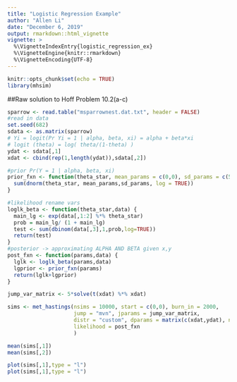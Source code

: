 ```yaml
---
title: "Logistic Regression Example"
author: "Allen Li"
date: "December 6, 2019"
output: rmarkdown::html_vignette
vignette: >
  %\VignetteIndexEntry{logistic_regression_ex}
  %\VignetteEngine{knitr::rmarkdown}
  %\VignetteEncoding{UTF-8}
---
```


```r
knitr::opts_chunk$set(echo = TRUE)
library(mhsim)
```

##Raw solution to Hoff Problem 10.2(a-c)

```r
sparrow <- read.table("msparrownest.dat.txt", header = FALSE)
#read in data
set.seed(682)
sdata <- as.matrix(sparrow)
# Yi = logit(Pr Yi = 1 | alpha, beta, xi) = alpha + beta*xi
# logit (theta) = log( theta/(1-theta) )
ydat <- sdata[,1]
xdat <- cbind(rep(1,length(ydat)),sdata[,2])

#prior Pr(Y = 1 | alpha, beta, xi) 
prior_fxn <- function(theta_star, mean_params = c(0,0), sd_params = c(5,.5)) { #do normal init
  sum(dnorm(theta_star, mean_params,sd_params, log = TRUE))
}

#likelihood rename vars 
loglk_beta <- function(theta_star,data) {
  main_lg <- exp(data[,1:2] %*% theta_star)
  prob = main_lg/ (1 + main_lg)
  test <- sum(dbinom(data[,3],1,prob,log=TRUE))
  return(test)
}
#posterior -> approximating ALPHA AND BETA given x,y
post_fxn <- function(params,data) {
  lglk <- loglk_beta(params,data)
  lgprior <- prior_fxn(params)
  return(lglk+lgprior)
}

jump_var_matrix <- 5*solve(t(xdat) %*% xdat)

sims <- met_hastings(nsims = 10000, start = c(0,0), burn_in = 2000,
                     jump = "mvn", jparams = jump_var_matrix,
                     distr = "custom", dparams = matrix(c(xdat,ydat), ncol = 3),
                     likelihood = post_fxn
                     )

mean(sims[,1])
mean(sims[,2])

plot(sims[,1],type = "l")
plot(sims[,1],type = "l")
```